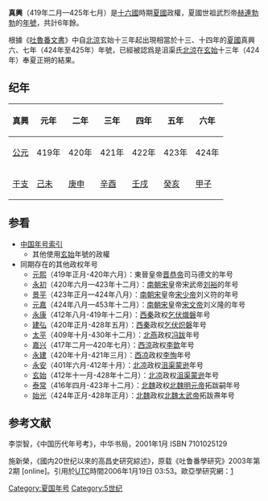 {{Eranamebox|年号=真兴
|起讫时间= 419年二月—425年七月
|政权= 夏国
|帝王= 世祖武烈帝赫连勃勃
|历时= 6年餘
|timeline= <timeline>
ImageSize  = width:200 height:50
PlotArea   = width:180 height:30 left:10 bottom:20
TimeAxis   = orientation:horizontal
DateFormat = yyyy
Period     = from:304 till:439
AlignBars  = early
ScaleMajor = increment:103 start:304
Colors =
  id:canvas value:rgb(1,1,0.85)
BackgroundColors = canvas:canvas
PlotData =
  width:15 color:black
  bar:era from:start till:end
  bar:era from:407 till:431 color:red
  bar:era from:407 till:425 color:green
  bar:era from:419 till:425 color:blue
</timeline>
|说明= <span style="color: blue">真兴</span>在'''十六国'''、<span style="color: red">夏国</span>和<span style="color: green">	赫连勃勃</span>时期的位置。 
}}

'''真興'''（419年二月—425年七月）是[[十六國|十六國]]時期[[夏國|夏國]]政權，夏國世祖武烈帝[[赫連勃勃|赫連勃勃]]的[[年號|年號]]，共計6年餘。

根據《[[吐魯番文書|吐魯番文書]]》中自[[北涼|北涼]]玄始十三年起出現相當於十三、十四年的[[夏國|夏國]]真興六、七年（424年至425年）年號，已經被認爲是沮渠氏[[北涼|北涼]]在[[玄始|玄始]]十三年（424年）奉夏正朔的結果{{ref|1}}{{ref|2}}。

==纪年==

{| class="wikitable" 
!真興!!元年!!二年!!三年!!四年!!五年!!六年
|-
![[公元纪年|公元]]
|419年||420年||421年||422年||423年||424年
|-
![[干支纪年|干支]]
|[[己未|己未]]||[[庚申|庚申]]||[[辛酉|辛酉]]||[[壬戌|壬戌]]||[[癸亥|癸亥]]||[[甲子|甲子]]
|}

==参看==
*[[中国年号索引|中国年号索引]]
**其他使用[[玄始|玄始]]年號的政權
*同期存在的其他政权年号
**[[元熙_(晋恭帝)|元熙]]（419年正月-420年六月）：東晉皇帝[[晋恭帝|晋恭帝]]司马德文的年号
**[[永初_(刘裕)|永初]]（420年六月—423年十二月）：[[南朝宋|南朝宋]]皇帝宋武帝[[刘裕|刘裕]]的年号
**[[景平|景平]]（423年正月—424年八月）：[[南朝宋|南朝宋]]皇帝[[宋少帝|宋少帝]]刘义符的年号
**[[元嘉_(南朝宋)|元嘉]]（424年八月—453年十二月）：[[南朝宋|南朝宋]]皇帝[[宋文帝|宋文帝]]刘义隆的年号
**[[永康_(乞伏熾磐)|永康]]（412年八月-419年十二月）：[[西秦|西秦]]政权[[乞伏熾磐|乞伏熾磐]]年号
**[[建弘|建弘]]（420年正月-428年五月）：[[西秦|西秦]]政权[[乞伏炽磐|乞伏炽磐]]年号
**[[太平_(冯跋)|太平]]（409年十月-430年十二月）：[[北燕|北燕]]政权[[冯跋|冯跋]]年号
**[[嘉兴_(李歆)|嘉兴]]（417年二月—420年七月）：[[西涼|西涼]]政权[[李歆|李歆]]年号
**[[永建_(李恂)|永建]]（420年十月-421年三月）：[[西凉|西凉]]政权[[李恂|李恂]]年号
**[[永安_(北凉)|永安]]（401年六月-412年十月）：[[北凉|北凉]]政权[[沮渠蒙逊|沮渠蒙逊]]年号
**[[玄始|玄始]]（412年十一月-428年十二月）：[[北凉|北凉]]政权[[沮渠蒙逊|沮渠蒙逊]]年号
**[[泰常|泰常]]（416年四月-423年十二月）：[[北魏|北魏]]政权[[北魏明元帝|北魏明元帝]]拓跋嗣年号
**[[始光|始光]]（424年正月-428年正月）：[[北魏|北魏]]政权[[北魏太武帝|北魏太武帝]]拓跋燾年号

==参考文献==
{{note|1}}李崇智，《中国历代年号考》，中华书局，2001年1月 ISBN 7101025129

{{note|1}}施新榮，《國内20世纪以來的高昌史研究綜述》，原载《吐鲁番學研究》2003年第2期 [online]。引用於[[UTC|UTC]]時間2006年1月19日 03:53。歐亞學研究網：[http://www.eurasianhistory.com/data/articles/l02/578.html#_ftnref8] {{Wayback|url=http://www.eurasianhistory.com/data/articles/l02/578.html#_ftnref8 |date=20060115225007 }}

{{年号|[[昌武|昌武]]|[[中国年号索引|夏国年号]]|[[承光_(赫连昌)|承光]]}}
{{晉十六國年號}}
[[Category:夏国年号|Category:夏国年号]]
[[Category:5世纪|Category:5世纪]]